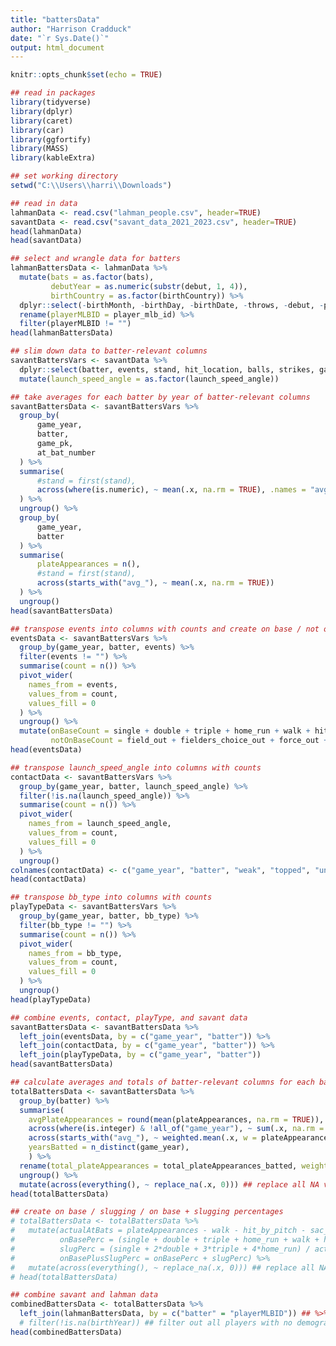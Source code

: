 ---
title: "battersData"
author: "Harrison Cradduck"
date: "`r Sys.Date()`"
output: html_document
---

```{r setup, include=FALSE}
knitr::opts_chunk$set(echo = TRUE)
```

```{r, warning=FALSE, message=FALSE}
## read in packages
library(tidyverse)
library(dplyr)
library(caret)
library(car)
library(ggfortify)
library(MASS)
library(kableExtra)
```

```{r}
## set working directory
setwd("C:\\Users\\harri\\Downloads")
```

```{r}
## read in data
lahmanData <- read.csv("lahman_people.csv", header=TRUE)
savantData <- read.csv("savant_data_2021_2023.csv", header=TRUE)
head(lahmanData)
head(savantData)
```

```{r}
## select and wrangle data for batters
lahmanBattersData <- lahmanData %>%
  mutate(bats = as.factor(bats),
         debutYear = as.numeric(substr(debut, 1, 4)),
         birthCountry = as.factor(birthCountry)) %>%
  dplyr::select(-birthMonth, -birthDay, -birthDate, -throws, -debut, -playerID_LAHMAN) %>%
  rename(playerMLBID = player_mlb_id) %>%
  filter(playerMLBID != "")
head(lahmanBattersData)
```

```{r}
## slim down data to batter-relevant columns
savantBattersVars <- savantData %>%
  dplyr::select(batter, events, stand, hit_location, balls, strikes, game_year, hc_x, hc_y, hit_distance_sc:launch_angle, game_pk, estimated_ba_using_speedangle:at_bat_number, bat_score, post_bat_score, delta_home_win_exp:delta_run_exp, times_faced, bb_type) %>%
  mutate(launch_speed_angle = as.factor(launch_speed_angle))
```

```{r}
## take averages for each batter by year of batter-relevant columns
savantBattersData <- savantBattersVars %>%
  group_by(
      game_year,
      batter,
      game_pk,
      at_bat_number
  ) %>%
  summarise(
      #stand = first(stand),
      across(where(is.numeric), ~ mean(.x, na.rm = TRUE), .names = "avg_{.col}")
  ) %>%
  ungroup() %>%
  group_by(
      game_year,
      batter
  ) %>%
  summarise(
      plateAppearances = n(),
      #stand = first(stand),
      across(starts_with("avg_"), ~ mean(.x, na.rm = TRUE))
  ) %>%
  ungroup()
head(savantBattersData)
```

```{r}
## transpose events into columns with counts and create on base / not on base columns
eventsData <- savantBattersVars %>%
  group_by(game_year, batter, events) %>%
  filter(events != "") %>%
  summarise(count = n()) %>% 
  pivot_wider(
    names_from = events,
    values_from = count,
    values_fill = 0
  ) %>%
  ungroup() %>%
  mutate(onBaseCount = single + double + triple + home_run + walk + hit_by_pitch + field_error + fielders_choice + catcher_interf,
         notOnBaseCount = field_out + fielders_choice_out + force_out + grounded_into_double_play + other_out + sac_fly + strikeout + sac_fly_double_play + sac_bunt + strikeout_double_play + double_play + sac_bunt_double_play + triple_play)
head(eventsData)
```

```{r}
## transpose launch_speed_angle into columns with counts
contactData <- savantBattersVars %>%
  group_by(game_year, batter, launch_speed_angle) %>%
  filter(!is.na(launch_speed_angle)) %>%
  summarise(count = n()) %>% 
  pivot_wider(
    names_from = launch_speed_angle,
    values_from = count,
    values_fill = 0
  ) %>%
  ungroup()
colnames(contactData) <- c("game_year", "batter", "weak", "topped", "under", "flare_burner", "solid_contact", "barrel")
head(contactData)
```

```{r}
## transpose bb_type into columns with counts
playTypeData <- savantBattersVars %>%
  group_by(game_year, batter, bb_type) %>%
  filter(bb_type != "") %>%
  summarise(count = n()) %>% 
  pivot_wider(
    names_from = bb_type,
    values_from = count,
    values_fill = 0
  ) %>%
  ungroup()
head(playTypeData)
```

```{r}
## combine events, contact, playType, and savant data
savantBattersData <- savantBattersData %>%
  left_join(eventsData, by = c("game_year", "batter")) %>%
  left_join(contactData, by = c("game_year", "batter")) %>%
  left_join(playTypeData, by = c("game_year", "batter"))
head(savantBattersData)
```

```{r}
## calculate averages and totals of batter-relevant columns for each batter
totalBattersData <- savantBattersData %>%
  group_by(batter) %>%
  summarise(
    avgPlateAppearances = round(mean(plateAppearances, na.rm = TRUE)),
    across(where(is.integer) & !all_of("game_year"), ~ sum(.x, na.rm = TRUE), .names = "total_{.col}_batted"),
    across(starts_with("avg_"), ~ weighted.mean(.x, w = plateAppearances, na.rm = TRUE), .names = "weighted_{.col}"),
    yearsBatted = n_distinct(game_year),
    ) %>%
  rename(total_plateAppearances = total_plateAppearances_batted, weighted_avg_balls_batted = weighted_avg_balls, weighted_avg_strikes_batted = weighted_avg_strikes, weighted_avg_bat_score_batting = weighted_avg_bat_score, weighted_avg_post_bat_score_batting = weighted_avg_post_bat_score, weighted_avg_delta_home_win_exp_batting = weighted_avg_delta_home_win_exp, weighted_avg_delta_run_exp_batting = weighted_avg_delta_run_exp, weighted_avg_times_faced_batting = weighted_avg_times_faced) %>%
  ungroup() %>%
  mutate(across(everything(), ~ replace_na(.x, 0))) ## replace all NA values with 0 (makes sense)
head(totalBattersData)
```

```{r}
## create on base / slugging / on base + slugging percentages
# totalBattersData <- totalBattersData %>%
#   mutate(actualAtBats = plateAppearances - walk - hit_by_pitch - sac_bunt - sac_fly - catcher_interf,
#          onBasePerc = (single + double + triple + home_run + walk + hit_by_pitch) / (actualAtBats + walk + hit_by_pitch + sac_fly),
#          slugPerc = (single + 2*double + 3*triple + 4*home_run) / actualAtBats,
#          onBasePlusSlugPerc = onBasePerc + slugPerc) %>%
#   mutate(across(everything(), ~ replace_na(.x, 0))) ## replace all NA values with 0 (makes sense)
# head(totalBattersData)
```

```{r}
## combine savant and lahman data
combinedBattersData <- totalBattersData %>%
  left_join(lahmanBattersData, by = c("batter" = "playerMLBID")) ## %>%
  # filter(!is.na(birthYear)) ## filter out all players with no demographics data (is this okay?) NO, BENCHMARK SOLUTION SHOWS THESE PLAYERS
head(combinedBattersData)
```


